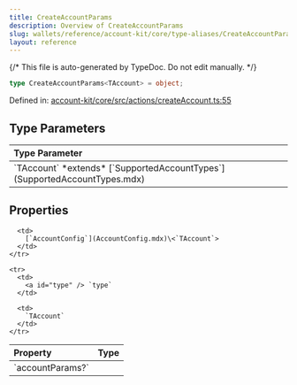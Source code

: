 ```yaml
---
title: CreateAccountParams
description: Overview of CreateAccountParams
slug: wallets/reference/account-kit/core/type-aliases/CreateAccountParams
layout: reference
---
```


{/* This file is auto-generated by TypeDoc. Do not edit manually. */}

```ts
type CreateAccountParams<TAccount> = object;
```

Defined in: [account-kit/core/src/actions/createAccount.ts:55](https://github.com/alchemyplatform/aa-sdk/blob/ad165355d980f9a16dd388088895bfc851df8656/account-kit/core/src/actions/createAccount.ts#L55)

## Type Parameters

<table>
  <thead>
    <tr>
      <th align="left">Type Parameter</th>
    </tr>
  </thead>

  <tbody>
    <tr>
      <td>
        `TAccount` *extends* [`SupportedAccountTypes`](SupportedAccountTypes.mdx)
      </td>
    </tr>
  </tbody>
</table>

## Properties

<table>
  <thead>
    <tr>
      <th align="left">Property</th>
      <th align="left">Type</th>
    </tr>
  </thead>

  <tbody>
    <tr>
      <td>
        <a id="accountparams" /> `accountParams?`
      </td>

      <td>
        [`AccountConfig`](AccountConfig.mdx)\<`TAccount`>
      </td>
    </tr>

    <tr>
      <td>
        <a id="type" /> `type`
      </td>

      <td>
        `TAccount`
      </td>
    </tr>

  </tbody>
</table>
